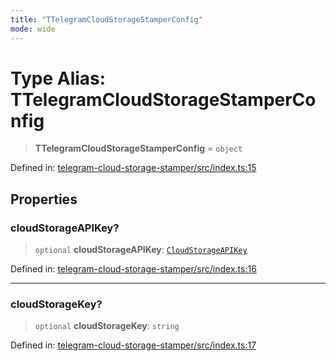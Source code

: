 ```yaml
---
title: "TTelegramCloudStorageStamperConfig"
mode: wide
---
```

  
# Type Alias: TTelegramCloudStorageStamperConfig

> **TTelegramCloudStorageStamperConfig** = `object`

Defined in: [telegram-cloud-storage-stamper/src/index.ts:15](https://github.com/tkhq/sdk/blob/ee72856c3f450731d7501ab05001215768b71500/packages/telegram-cloud-storage-stamper/src/index.ts#L15)

## Properties

### cloudStorageAPIKey?

> `optional` **cloudStorageAPIKey**: [`CloudStorageAPIKey`](../CloudStorageAPIKey/readme)

Defined in: [telegram-cloud-storage-stamper/src/index.ts:16](https://github.com/tkhq/sdk/blob/ee72856c3f450731d7501ab05001215768b71500/packages/telegram-cloud-storage-stamper/src/index.ts#L16)

***

### cloudStorageKey?

> `optional` **cloudStorageKey**: `string`

Defined in: [telegram-cloud-storage-stamper/src/index.ts:17](https://github.com/tkhq/sdk/blob/ee72856c3f450731d7501ab05001215768b71500/packages/telegram-cloud-storage-stamper/src/index.ts#L17)

